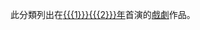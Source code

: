 此分類列出在[[{{{1}}}{{{2}}}年]]首演的[[戲劇]]作品。
{{WorksYearHeader|WorkType=戲劇|ParentType=作品|tens={{{1|0}}}|ones={{{2|1}}}}}
<noinclude>
{{doc}}
</noinclude>